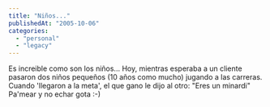 ```yaml
---
title: "Niños..."
publishedAt: "2005-10-06"
categories: 
  - "personal"
  - "legacy"
---
```


Es increible como son los niños... Hoy, mientras esperaba a un cliente pasaron dos niños pequeños (10 años como mucho) jugando a las carreras. Cuando 'llegaron a la meta', el que gano le dijo al otro: "Eres un minardi" Pa'mear y no echar gota :-)
